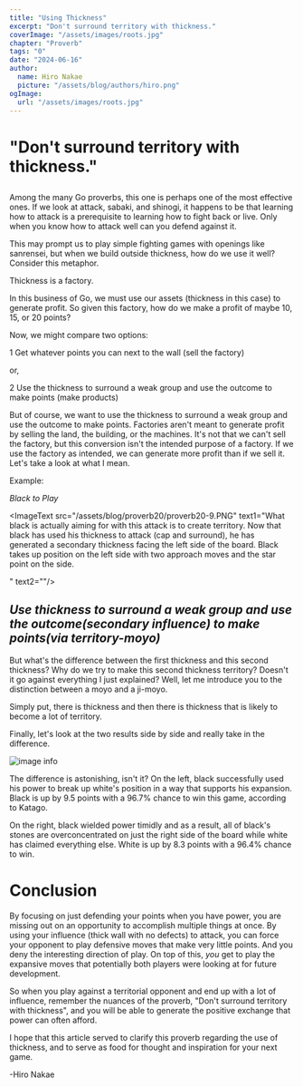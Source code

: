 ```yaml
---
title: "Using Thickness"
excerpt: "Don't surround territory with thickness."
coverImage: "/assets/images/roots.jpg"
chapter: "Proverb"
tags: "0"
date: "2024-06-16"
author:
  name: Hiro Nakae
  picture: "/assets/blog/authors/hiro.png"
ogImage:
  url: "/assets/images/roots.jpg"
---
```


<div className="mt-8"/>

# "Don't surround territory with thickness."

<div className="mt-2"/>

## 

<div className="mt-4"/>

Among the many Go proverbs, this one is perhaps one of the most effective ones. If we look at attack, sabaki, and shinogi, it happens to be that learning how to attack is a prerequisite to learning how to fight back or live. Only when you know how to attack well can you defend against it. 

This may prompt us to play simple fighting games with openings like sanrensei, but when we build outside thickness, how do we use it well? Consider this metaphor.

<div className="mt-4"/>

Thickness is a factory.

In this business of Go, we must use our assets (thickness in this case) to generate profit. So given this factory, how do we make a profit of maybe 10, 15, or 20 points?

<div className="mt-4"/>

Now, we might compare two options:

1 Get whatever points you can next to the wall (sell the factory)

or,

2 Use the thickness to surround a weak group and use the outcome to make points (make products)

<div className="mt-4"/>

But of course, we want to use the thickness to surround a weak group and use the outcome to make points. Factories aren't meant to generate profit by selling the land, the building, or the machines. It's not that we can't sell the factory, but this conversion isn't the intended purpose of a factory. If we use the factory as intended, we can generate more profit than if we sell it. Let's take a look at what I mean.

<div className="mt-8"/>

Example:

_Black to Play_

<ImageText src="/assets/blog/proverb20/proverb20-1.PNG" text1="Take a look at the above game state. If you look at the top right quadrant, we see a massive thickness for black. And on the right side, near the center, white has a weak group. Now let's think about how we can use this thickness to generate an attack!
" text2=""/>


<ImageText src="/assets/blog/proverb20/proverb20-2.PNG" text1="There are many options here, but here is one move that has many good attacking follow-ups.
" text2=""/>

<ImageText src="/assets/blog/proverb20/proverb20-3.PNG" text1="One follow-up that the move aims at is this: to threaten the four white stones on the bottom with a surround.
" text2=""/>

<ImageText src="/assets/blog/proverb20/proverb20-4.PNG" text1="So a natural response by white would be to defend by preventing black from playing the above continuation.
" text2=""/>

<ImageText src="/assets/blog/proverb20/proverb20-5.PNG" text1="Black then continues by capping the weak group in the center. You could say that the cap is the epitome of an attacking move. Let's see how this unfolds.
" text2=""/>

<ImageText src="/assets/blog/proverb20/proverb20-6.PNG" text1="White attaches to the capping stone and tries to settle his group, but black is fine just pushing white towards his thickness. It's suspicious whether white is alive here, but black isn't aiming to profit from the attack by killing this group.
" text2=""/>

<ImageText src="/assets/blog/proverb20/proverb20-9.PNG" text1="What black is actually aiming for with this attack is to create territory.
Now that black has used his thickness to attack (cap and surround), he has generated a secondary thickness facing the left side of the board. Black takes up position on the left side with two approach moves and the star point on the side.

" text2=""/>




## _Use thickness to surround a weak group and use the outcome(secondary influence) to make points(via territory-moyo)_

But what's the difference between the first thickness and this second thickness? Why do we try to make this second thickness territory? Doesn't it go against everything I just explained? Well, let me introduce you to the distinction between a moyo and a ji-moyo.

Simply put, there is thickness and then there is thickness that is likely to become a lot of territory.

<div className="mt-4"/>

<ImageText src="/assets/blog/proverb20/proverb20-10.PNG" text1="Let's go back to black's first move and play to surround territory with the thickness instead of attacking and see how this looks. Black plays this knight's move to make territory with the wall.
" text2=""/>

<ImageText src="/assets/blog/proverb20/proverb20-11.PNG" text1="White responds and black responds, staying consistent with his plan to make any territory that he can with the wall.
" text2=""/>

<ImageText src="/assets/blog/proverb20/proverb20-12.PNG" text1="White then roughly connects up and we can see, that black has gained a little bit of territory, minus what white got, adding up to very little profit in total. Because white is perfectly fine with this result, black has not created a lead yet. But given the fact that white had a weak group near black's army, there must have been a way to drive the weak group into our line of soldiers to really put the pressure on white's overall position.
" text2=""/>

<ImageText src="/assets/blog/proverb20/proverb20-6.PNG" text1="Let's compare this result with the variation where black attacks instead. Black plays from the far side of the wall and routes the enemy toward the main army, and in exchange for giving up the potential to make territory in that area where white is cornered, black has generated a new wall which can be used to create a territory-moyo.
" text2=""/>

<ImageText src="/assets/blog/proverb20/proverb20-9.PNG" text1="Notice the contrast between white's poor position and black's expansive position.
" text2="When you can use your thickness to attack a weak group to create a second wall to build a ji-moyo with, we are using the factory as intended to generate the most profit, and this is the essence of how to think about thickness."/>






Finally, let's look at the two results side by side and really take in the difference.


![image info](/assets/blog/proverb20/proverb20-13.PNG)

The difference is astonishing, isn't it? On the left, black successfully used his power to break up white's position in a way that supports his expansion. Black is up by 9.5 points with a 96.7% chance to win this game, according to Katago.

<div className="mt-4"/>

On the right, black wielded power timidly and as a result, all of black's stones are overconcentrated on just the right side of the board while white has claimed everything else. White is up by 8.3 points with a 96.4% chance to win.

<div className="mt-8"/>


# Conclusion

<div className="mt-4"/>

By focusing on just defending your points when you have power, you are missing out on an opportunity to accomplish multiple things at once. By using your influence (thick wall with no defects) to attack, you can force your opponent to play defensive moves that make very little points. And you deny the interesting direction of play. On top of this, _you_ get to play the expansive moves that potentially both players were looking at for future development.

So when you play against a territorial opponent and end up with a lot of influence, remember the nuances of the proverb, "Don't surround territory with thickness", and you will be able to generate the positive exchange that power can often afford.

<div className="mt-8"/>

I hope that this article served to clarify this proverb regarding the use of thickness, and to serve as food for thought and inspiration for your next game.

<div className="mt-4"/>

-Hiro Nakae

<div className="mt-8"/>